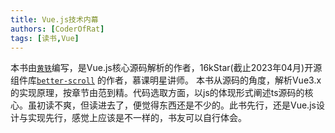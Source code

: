 ```yaml
---
title: Vue.js技术内幕
authors: [CoderOfRat]
tags: [读书,Vue]
---
```


本书由[`黄轶`](https://github.com/ustbhuangyi)编写，是Vue.js核心源码解析的作者，16kStar(截止2023年04月)开源组件库[`better-scroll`](https://better-scroll.github.io/docs/en-US/) 的作者，慕课明星讲师。
本书从源码的角度，解析Vue3.x的实现原理，按章节由范到精。代码选取方面，以js的体现形式阐述ts源码的核心。虽初读不爽，但读进去了，便觉得东西还是不少的。此书先行，还是Vue.js设计与实现先行，感觉上应该是不一样的，书友可以自行体会。